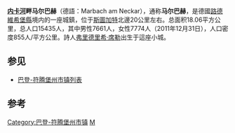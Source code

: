 {{Infobox settlement
| name                    =内卡河畔马尔巴赫
| native_name             = Marbach am Neckar
| settlement_type         = 市镇
| image_skyline           = 
| imagesize               = 
| image_alt               = 
| image_caption           = 
| image_flag              = 
| flag_size               = 
| flag_alt                = 
| image_shield            = 
| shield_size             = 
| shield_alt              = 
| nickname                = 
| motto                   = 
| pushpin_map             = Germany
| pushpin_label_position  = 
| pushpin_map_alt         = 
| pushpin_map_caption     = 在德国的位置
| latd  = 48.939831 |latm  =  |lats  = |latNS  = N 
| longd =9.259828   |longm = |longs = |longEW = E 
| coordinates_type        = region:ES_type:city
| coordinates_display     = inline,title
| coordinates_footnotes   = 
| subdivision_type        = 国家
| subdivision_name        = 德国
| subdivision_type1       = [[德国行政区划|州]]
| subdivision_name1       = [[巴登-符腾堡州|巴登-符腾堡州]]
| subdivision_type2       = [[县_(德国)|县]]
| subdivision_name2       = 
| established_title       = 
| established_date        = 
| leader_party            = 
| leader_title            = 市长
| leader_name             = 
| area_footnotes          = 
| area_total_km2          = 18.06
| elevation_footnotes     = 
| elevation_m             = 
| population_footnotes    = 
| population_total        = 15435
| population_as_of        = 2011
| population_density_km2  = auto
| population_demonym      = 
| population_note         = 
| timezone1               = [[欧洲中部时间|CET]]
| utc_offset1             = +1
| timezone1_DST           = [[欧洲中部夏令时间|CEST]]
| utc_offset1_DST         = +2
| postal_code_type        = 邮编
| postal_code             = 71672
| area_code_type          = 
| area_code               = 
| website                 = 
| footnotes               = 
}}
'''[[内卡河|内卡河]]畔马尔巴赫'''（德語：Marbach am Neckar），通称'''马尔巴赫'''，是德國[[路德維希堡縣|路德維希堡縣]]境内的一座城鎮，位于[[斯圖加特|斯圖加特]]北邊20公里左右。总面积18.06平方公里，总人口15435人，其中男性7661人，女性7774人（2011年12月31日），人口密度855人/平方公里。詩人[[弗里德里希·席勒|弗里德里希·席勒]]出生于這座小城。

== 参见 ==
*[[巴登-符腾堡州市镇列表|巴登-符腾堡州市镇列表]]

== 参考 ==
{{reflist}}

{{Authority control}}
[[Category:巴登-符腾堡州市镇|Category:巴登-符腾堡州市镇]]
[[Category:巴登-符腾堡州市镇|M]]